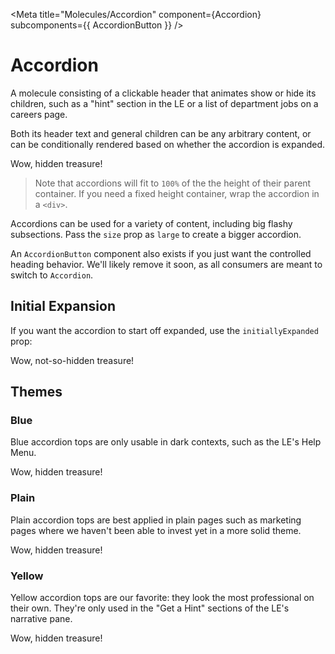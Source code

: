 
<Meta
  title="Molecules/Accordion"
  component={Accordion}
  subcomponents={{ AccordionButton }}
/>

# Accordion

<StoryStatus status="volatile" />

A molecule consisting of a clickable header that animates show or hide its children,
such as a "hint" section in the LE or a list of department jobs on a careers page.

Both its header text and general children can be any arbitrary content, or can be
conditionally rendered based on whether the accordion is expanded.

<Canvas withSource="open">
  <Story name="Accordion">
    <Accordion
      header="Click to Toggle Me!"
      onChange={action('Changed')}
      size={select('Size', ['normal', 'large'], 'normal')}
      theme={select('Theme', ['blue', 'plain', 'yellow'], 'plain')}
    >
      Wow, hidden treasure!
    </Accordion>
  </Story>
</Canvas>

<Props of={Accordion} />

> Note that accordions will fit to `100%` of the the height of their parent container.
> If you need a fixed height container, wrap the accordion in a `<div>`.

Accordions can be used for a variety of content, including big flashy subsections.
Pass the `size` prop as `large` to create a bigger accordion.

An `AccordionButton` component also exists if you just want the controlled heading behavior.
We'll likely remove it soon, as all consumers are meant to switch to `Accordion`.

## Initial Expansion

If you want the accordion to start off expanded, use the `initiallyExpanded` prop:

<Canvas>
  <Story name="Initial Expansion">
    <Accordion
      header="Click to Toggle Me!"
      initiallyExpanded
      onChange={action('Changed')}
      theme={select('Theme', ['blue', 'plain', 'yellow'], 'yellow')}
    >
      Wow, not-so-hidden treasure!
    </Accordion>
  </Story>
</Canvas>

## Themes

### Blue

Blue accordion tops are only usable in dark contexts, such as the LE's
Help Menu.

<Canvas className="dark">
  <Story name="Blue">
    <Accordion
      header="Click to Toggle Me!"
      onChange={action('Changed')}
      theme="blue"
    >
      Wow, hidden treasure!
    </Accordion>
  </Story>
</Canvas>

### Plain

Plain accordion tops are best applied in plain pages such as marketing pages
where we haven't been able to invest yet in a more solid theme.

<Canvas>
  <Story name="Plain">
    <Accordion
      header="Click to Toggle Me!"
      onChange={action('Changed')}
      theme="plain"
    >
      Wow, hidden treasure!
    </Accordion>
  </Story>
</Canvas>

### Yellow

Yellow accordion tops are our favorite: they look the most professional on
their own. They're only used in the "Get a Hint" sections of the LE's
narrative pane.

<Canvas>
  <Story name="Yellow">
    <Accordion
      header="Click to Toggle Me!"
      onChange={action('Changed')}
      theme="yellow"
    >
      Wow, hidden treasure!
    </Accordion>
  </Story>
</Canvas>
